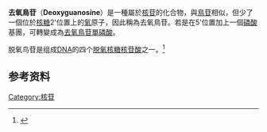 {{Chembox
|ImageFile=DG chemical structure.png
|ImageSize=150px
|IUPACName=
|OtherNames=脱氧鸟苷
|Section1= {{Chembox Identifiers
|  CASNo=961-07-9
|  PubChem=638
|  SMILES=NC1=Nc2[n](cnc2C(=O)N1)<br>[C@H]3CC(O)[C@@H](CO)O3
|  MeSHName=Deoxyguanosine
  }}
|Section2= {{Chembox Properties
|  Formula=C<sub>10</sub>H<sub>13</sub>N<sub>5</sub>O<sub>4</sub>
|  MolarMass=267.242
|  Appearance=
|  Density=
|  MeltingPt=
|  BoilingPt=
|  Solubility=
  }}
|Section3= {{Chembox Hazards
|  MainHazards=
|  FlashPt=
|  Autoignition=
  }}
}}
'''去氧鳥苷'''（'''Deoxyguanosine'''）是一種屬於[[核苷|核苷]]的化合物，與[[鳥苷|鳥苷]]相似，但少了一個位於[[核糖|核糖]]2'位置上的[[氧|氧]]原子，因此稱為去氧鳥苷。若是在5'位置加上一個[[磷酸|磷酸]]基團，可轉變成為[[去氧鳥苷單磷酸|去氧鳥苷單磷酸]]。

脱氧鸟苷是组成[[DNA|DNA]]的四个[[脱氧核糖核苷酸|脱氧核糖核苷酸]]之一。<ref>{{cite web | url = http://www.hmdb.ca/metabolites/HMDB0000085 | title = Human Metabolome Database (HMDB) metabocard for Deoxyguanosine (HMDB0000085) | access-date = 2022-02-21 | archive-date = 2022-02-18 | archive-url = https://web.archive.org/web/20220218050219/https://hmdb.ca/metabolites/HMDB0000085 | dead-url = no }}</ref>

==参考资料==
{{reflist}}
{{碱基、核苷和核苷酸}}
{{biochem-stub}}
[[Category:核苷|Category:核苷]]